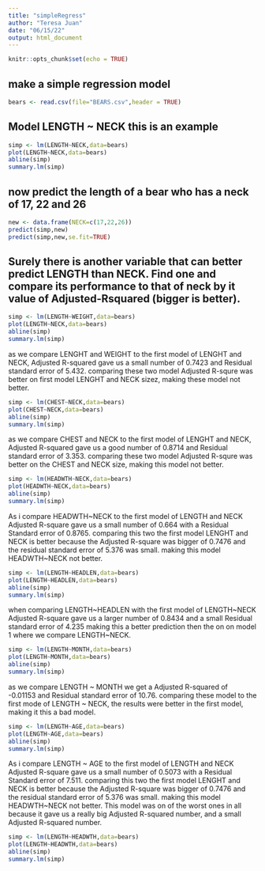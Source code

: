 ```yaml
---
title: "simpleRegress"
author: "Teresa Juan"
date: "06/15/22"
output: html_document
---
```


```r
knitr::opts_chunk$set(echo = TRUE)
```

## make a simple regression model

```r
bears <- read.csv(file="BEARS.csv",header = TRUE)
```

## Model LENGTH ~ NECK  this is an example  

```r
simp <- lm(LENGTH~NECK,data=bears)
plot(LENGTH~NECK,data=bears)
abline(simp)
summary.lm(simp)
```

 
## now predict the length of a bear who has a neck of 17, 22 and 26


```r
new <- data.frame(NECK=c(17,22,26))
predict(simp,new)
predict(simp,new,se.fit=TRUE)
```


## Surely there is another variable that can better predict LENGTH than NECK. Find one and compare its performance to that of neck by it value of Adjusted-Rsquared (bigger is better).
```r
simp <- lm(LENGTH~WEIGHT,data=bears)
plot(LENGTH~NECK,data=bears)
abline(simp)
summary.lm(simp)
```

as we compare LENGHT and WEIGHT to the first model of LENGHT and NECK, Adjusted R-squared gave us a small number of 0.7423 and Residual standard error of 5.432. comparing these two model Adjusted R-squre was better on first model LENGHT and NECK sizez, making these model not better.

```r
simp <- lm(CHEST~NECK,data=bears)
plot(CHEST~NECK,data=bears)
abline(simp)
summary.lm(simp)
```
as we compare CHEST and NECK to the first model of LENGHT and NECK, Adjusted R-squared gave us a good number of 0.8714 and Residual standard error of 3.353. comparing these two model Adjusted R-squre was better on the CHEST and NECK size, making this model not better.

```r
simp <- lm(HEADWTH~NECK,data=bears)
plot(HEADWTH~NECK,data=bears)
abline(simp)
summary.lm(simp)
```

As i compare HEADWTH~NECK to the first model of LENGTH and NECK
Adjusted R-square gave us a small number of 0.664 with a Residual Standard error of 0.8765. comparing this two the first model LENGHT and NECK is better because the Adjusted R-square was bigger  of 0.7476 and the residual standard error of 5.376 was small. making this model HEADWTH~NECK not better.


```r
simp <- lm(LENGTH~HEADLEN,data=bears)
plot(LENGTH~HEADLEN,data=bears)
abline(simp)
summary.lm(simp)
```

when comparing LENGTH~HEADLEN with the first model of LENGTH~NECK Adjusted R-square gave us a larger number of 0.8434 and a small Residual standard error of 4.235 making this a better prediction then the on on model 1 where we compare LENGTH~NECK.

```r
simp <- lm(LENGTH~MONTH,data=bears)
plot(LENGTH~MONTH,data=bears)
abline(simp)
summary.lm(simp)
```

as we compare LENGTH ~ MONTH we get a Adjusted R-squared of -0.01153 and Residual standard error of 10.76. comparing these model to the first mode of LENGTH ~ NECK, the results were better in the first model, making it this a bad model.

```r
simp <- lm(LENGTH~AGE,data=bears)
plot(LENGTH~AGE,data=bears)
abline(simp)
summary.lm(simp)
```
As i compare LENGTH ~ AGE to the first model of LENGTH and NECK
Adjusted R-square gave us a small number of 0.5073 with a Residual Standard error of 7.511. comparing this two the first model LENGHT and NECK is better because the Adjusted R-square was bigger  of 0.7476 and the residual standard error of 5.376 was small. making this model HEADWTH~NECK not better. This model was on of the worst ones in all because it gave us a really big Adjusted R-squared number, and a small Adjusted R-squared number.

```r
simp <- lm(LENGTH~HEADWTH,data=bears)
plot(LENGTH~HEADWTH,data=bears)
abline(simp)
summary.lm(simp)
```



